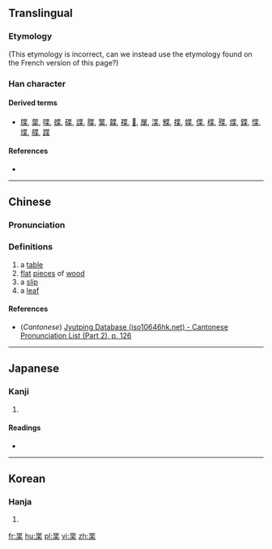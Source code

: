 ==Translingual==

===Etymology===
{{Han compound|世|木|c1=p|c2=s|t2=wood|ls=psc}}
(This etymology is incorrect, can we instead use the etymology found on the French version of this page?)

===Han character===
{{Han char|rn=75|rad=木|as=05|sn=9|four=|canj=心廿木 (PTD)|ids=⿱[[世]][[木]]}}

====Derived terms====
* [[牒]], [[葉]], [[喋]], [[蝶]], [[碟]], [[諜]], [[䐑]], [[䈎]], [[韘]], [[褋]], [[𧝵]], [[屟]], [[渫]], [[鰈]], [[揲]], [[媟]], [[偞]], [[楪]], [[殜]], [[煠]], [[鍱]], [[惵]], [[堞]], [[艓]], [[蹀]]

====References====
* {{Han ref|kx=0517.170|dkj=14593|hdz=21178.010|uh=67BC|ud=26556}}

----

==Chinese==
{{zh-forms}}

===Pronunciation===
{{zh-pron
|m=yè
|c=jip6
|mc=y
|oc=y
|ma=
|cat=n
}}

===Definitions===
# a [[table]]
# [[flat]] [[piece]]s of [[wood]]
# a [[slip]]
# a [[leaf]]

====References====
*(''Cantonese'') [http://www.iso10646hk.net/jp/document/download.jsp Jyutping Database (iso10646hk.net) - Cantonese Pronunciation List (Part 2), p. 126]

----

==Japanese==

===Kanji===
{{ja-kanji|grade=|rs=木05}}

# {{defn|lang=ja|sort=木05}}

====Readings====
* {{ja-readings|on=[[よう]] (yō)|kun=[[うすいきふだ]] (usuikifuda), [[まど]] (mado)}}

----

==Korean==

===Hanja===
{{ko-hanja|hangeul=엽|rv=yeop|mr=yŏp}}

# {{defn|lang=ko|sort=木05}}

[[fr:枼]]
[[hu:枼]]
[[pl:枼]]
[[vi:枼]]
[[zh:枼]]